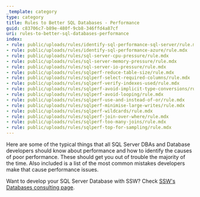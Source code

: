 ```yaml
---
_template: category
type: category
title: Rules to Better SQL Databases - Performance
guid: c83706c7-b89e-480f-9cb8-346ffd4a87cf
uri: rules-to-better-sql-databases-performance
index:
- rule: public/uploads/rules/identify-sql-performance-sql-server/rule.mdx
- rule: public/uploads/rules/identify-sql-performance-azure/rule.mdx
- rule: public/uploads/rules/sql-server-cpu-pressure/rule.mdx
- rule: public/uploads/rules/sql-server-memory-pressure/rule.mdx
- rule: public/uploads/rules/sql-server-io-pressure/rule.mdx
- rule: public/uploads/rules/sqlperf-reduce-table-size/rule.mdx
- rule: public/uploads/rules/sqlperf-select-required-columns/rule.mdx
- rule: public/uploads/rules/sqlperf-verify-indexes-used/rule.mdx
- rule: public/uploads/rules/sqlperf-avoid-implicit-type-conversions/rule.mdx
- rule: public/uploads/rules/sqlperf-avoid-looping/rule.mdx
- rule: public/uploads/rules/sqlperf-use-and-instead-of-or/rule.mdx
- rule: public/uploads/rules/sqlperf-minimise-large-writes/rule.mdx
- rule: public/uploads/rules/sqlperf-wildcards/rule.mdx
- rule: public/uploads/rules/sqlperf-join-over-where/rule.mdx
- rule: public/uploads/rules/sqlperf-too-many-joins/rule.mdx
- rule: public/uploads/rules/sqlperf-top-for-sampling/rule.mdx
---
```


Here are some of the typical things that all SQL Server DBAs and Database developers should know about performance and how to identify the causes of poor performance. These should get you out of trouble the majority of the time.
Also included is a list of the most common mistakes developers make that cause performance issues.

Want to develop your SQL Server Database with SSW? Check [SSW's Databases consulting page](https://www.ssw.com.au/consulting/database-development).
